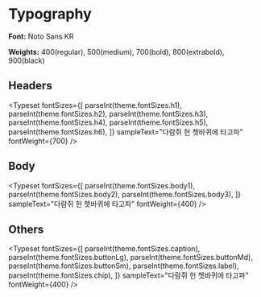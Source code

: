 
<Meta title="Typography/Base" />

# Typography

**Font:** Noto Sans KR

**Weights:** 400(regular), 500(medium), 700(bold), 800(extrabold), 900(black)

## Headers

<Typeset
  fontSizes={[
    parseInt(theme.fontSizes.h1),
    parseInt(theme.fontSizes.h2),
    parseInt(theme.fontSizes.h3),
    parseInt(theme.fontSizes.h4),
    parseInt(theme.fontSizes.h5),
    parseInt(theme.fontSizes.h6),
  ]}
  sampleText="다람쥐 헌 쳇바퀴에 타고파"
  fontWeight={700}
/>

## Body

<Typeset
  fontSizes={[
    parseInt(theme.fontSizes.body1),
    parseInt(theme.fontSizes.body2),
    parseInt(theme.fontSizes.body3),
  ]}
  sampleText="다람쥐 헌 쳇바퀴에 타고파"
  fontWeight={400}
/>

## Others

<Typeset
  fontSizes={[
    parseInt(theme.fontSizes.caption),
    parseInt(theme.fontSizes.buttonLg),
    parseInt(theme.fontSizes.buttonMd),
    parseInt(theme.fontSizes.buttonSm),
    parseInt(theme.fontSizes.label),
    parseInt(theme.fontSizes.chip),
  ]}
  sampleText="다람쥐 헌 쳇바퀴에 타고파"
  fontWeight={400}
/>
